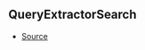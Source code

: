 ## QueryExtractorSearch



- [Source](https://github.com/Androz2091/discord-player/blob/e435396/packages/discord-player/src/types/types.ts#L402)